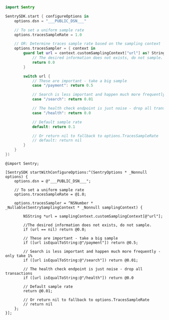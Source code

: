 ```swift {tabTitle:Swift}
import Sentry

SentrySDK.start { configureOptions in
    options.dsn = "___PUBLIC_DSN___"

    // To set a uniform sample rate
    options.tracesSampleRate = 1.0

    // OR: Determine traces sample rate based on the sampling context
    options.tracesSampler = { context in
        guard let url = context.customSamplingContext["url"] as? String else {
            // The desired information does not exists, do not sample.
            return 0.0
        }

        switch url {
            // These are important - take a big sample
            case "/payment": return 0.5

            // Search is less important and happen much more frequently - only take 1%
            case "/search": return 0.01

            // The health check endpoint is just noise - drop all transactions
            case "/health": return 0.0

            // Default sample rate
            default: return 0.1

            // Or return nil to fallback to options.TracesSampleRate
            // default: return nil
        }
    }
})
```

```objc {tabTitle:Objective-C}
@import Sentry;

[SentrySDK startWithConfigureOptions:^(SentryOptions * _Nonnull options) {
    options.dsn = @"___PUBLIC_DSN___";

    // To set a uniform sample rate
    options.tracesSampleRate = @1.0;

    options.tracesSampler = ^NSNumber * _Nullable(SentrySamplingContext * _Nonnull samplingContext) {

        NSString *url = samplingContext.customSamplingContext[@"url"];

        //The desired information does not exists, do not sample.
        if (url == nil) return @0.0;

        // These are important - take a big sample
        if ([url isEqualToString:@"/payment"]) return @0.5;

        // Search is less important and happen much more frequently - only take 1%
        if ([url isEqualToString:@"/search"]) return @0.01;

        // The health check endpoint is just noise - drop all transactions
        if ([url isEqualToString:@"/health"]) return @0.0

        // Default sample rate
        return @0.01;

        // Or return nil to fallback to options.TracesSampleRate
        // return nil
    };
}];
```
